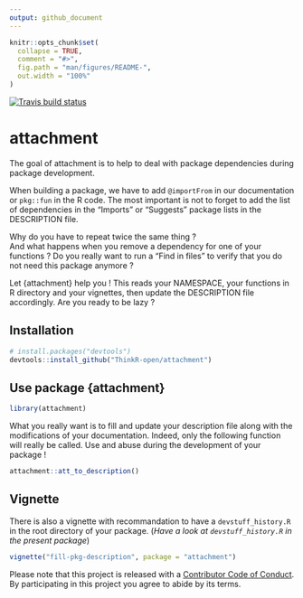 ```yaml
---
output: github_document
---
```


<!-- README.md is generated from README.Rmd. Please edit that file -->

```r
knitr::opts_chunk$set(
  collapse = TRUE,
  comment = "#>",
  fig.path = "man/figures/README-",
  out.width = "100%"
)
```

 [![Travis build status](https://travis-ci.org/ThinkR-open/attachment.svg?branch=master)](https://travis-ci.org/ThinkR-open/attachment)


# attachment

The goal of attachment is to help to deal with package dependencies during package development.  
  
When building a package, we have to add `@importFrom` in our documentation or `pkg::fun` in the R code. The most important is not to forget to add the list of dependencies in the "Imports" or "Suggests" package lists in the DESCRIPTION file.  

Why do you have to repeat twice the same thing ?    
And what happens when you remove a dependency for one of your functions ? Do you really want to run a "Find in files" to verify that you do not need this package anymore ?    

Let {attachment} help you ! This reads your NAMESPACE, your functions in R directory and your vignettes, then update the DESCRIPTION file accordingly. Are you ready to be lazy ?

## Installation


``` r
# install.packages("devtools")
devtools::install_github("ThinkR-open/attachment")
```

## Use package {attachment}
```r
library(attachment)
```

What you really want is to fill and update your description file along with the modifications of your documentation. Indeed, only the following function will really be called. Use and abuse during the development of your package !

```r
attachment::att_to_description()
```

## Vignette

There is also a vignette with recommandation to have a `devstuff_history.R` in the root directory of your package. (*Have a look at `devstuff_history.R` in the present package*)

```r
vignette("fill-pkg-description", package = "attachment")
```


Please note that this project is released with a [Contributor Code of Conduct](CODE_OF_CONDUCT.md).
  By participating in this project you agree to abide by its terms.
